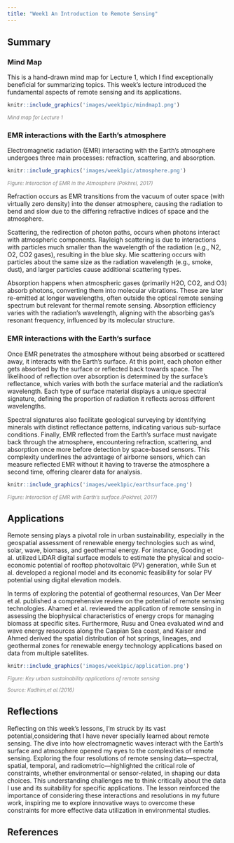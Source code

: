 ```yaml
---
title: "Week1 An Introduction to Remote Sensing"
---
```


## Summary

### Mind Map

This is a hand-drawn mind map for Lecture 1, which I find exceptionally beneficial for summarizing topics. This week's lecture introduced the fundamental aspects of remote sensing and its applications.
```r
knitr::include_graphics('images/week1pic/mindmap1.png') 
```
<div align="center" style="font-size: smaller; color: gray;">
<em>Mind map for Lecture 1</em>
</div>

### EMR interactions with the Earth’s atmosphere
Electromagnetic radiation (EMR) interacting with the Earth's atmosphere undergoes three main processes: refraction, scattering, and absorption.
```r
knitr::include_graphics('images/week1pic/atmosphere.png') 
```
<div align="center" style="font-size: smaller; color: gray;">
<em>Figure: Interaction of EMR in the Atmosphere (Pokhrel, 2017)</em>
</div>

Refraction occurs as EMR transitions from the vacuum of outer space (with virtually zero density) into the denser atmosphere, causing the radiation to bend and slow due to the differing refractive indices of space and the atmosphere. 

Scattering, the redirection of photon paths, occurs when photons interact with atmospheric components. Rayleigh scattering is due to interactions with particles much smaller than the wavelength of the radiation (e.g., N2, O2, CO2 gases), resulting in the blue sky. Mie scattering occurs with particles about the same size as the radiation wavelength (e.g., smoke, dust), and larger particles cause additional scattering types. 

Absorption happens when atmospheric gases (primarily H2O, CO2, and O3) absorb photons, converting them into molecular vibrations. These are later re-emitted at longer wavelengths, often outside the optical remote sensing spectrum but relevant for thermal remote sensing. Absorption efficiency varies with the radiation's wavelength, aligning with the absorbing gas's resonant frequency, influenced by its molecular structure. 

### EMR interactions with the Earth’s surface
Once EMR penetrates the atmosphere without being absorbed or scattered away, it interacts with the Earth's surface. At this point, each photon either gets absorbed by the surface or reflected back towards space. The likelihood of reflection over absorption is determined by the surface's reflectance, which varies with both the surface material and the radiation's wavelength. Each type of surface material displays a unique spectral signature, defining the proportion of radiation it reflects across different wavelengths.

Spectral signatures also facilitate geological surveying by identifying minerals with distinct reflectance patterns, indicating various sub-surface conditions. Finally, EMR reflected from the Earth's surface must navigate back through the atmosphere, encountering refraction, scattering, and absorption once more before detection by space-based sensors. This complexity underlines the advantage of airborne sensors, which can measure reflected EMR without it having to traverse the atmosphere a second time, offering clearer data for analysis.
```r
knitr::include_graphics('images/week1pic/earthsurface.png') 
```
<div align="center" style="font-size: smaller; color: gray;">
<em>Figure: Interaction of EMR with Earth’s surface.(Pokhrel, 2017)</em>
</div>

## Applications
Remote sensing plays a pivotal role in urban sustainability, especially in the geospatial assessment of renewable energy technologies such as wind, solar, wave, biomass, and geothermal energy. For instance, Gooding et al. utilized LiDAR digital surface models to estimate the physical and socio-economic potential of rooftop photovoltaic (PV) generation, while Sun et al. developed a regional model and its economic feasibility for solar PV potential using digital elevation models.

In terms of exploring the potential of geothermal resources, Van Der Meer et al. published a comprehensive review on the potential of remote sensing technologies. Ahamed et al. reviewed the application of remote sensing in assessing the biophysical characteristics of energy crops for managing biomass at specific sites. Furthermore, Rusu and Onea evaluated wind and wave energy resources along the Caspian Sea coast, and Kaiser and Ahmed derived the spatial distribution of hot springs, lineages, and geothermal zones for renewable energy technology applications based on data from multiple satellites.
```r
knitr::include_graphics('images/week1pic/application.png') 
```
<div align="center" style="font-size: smaller; color: gray;">
<em>Figure: Key urban sustainability applications of remote sensing</em>
</div>
<div align="center" style="font-size: smaller; color: gray;">
<em>Source: Kadhim,et al.(2016)</em>
</div>

## Reflections
Reflecting on this week’s lessons, I'm struck by its vast potential,considering that I have never specially learned about remote sensing. The dive into how electromagnetic waves interact with the Earth's surface and atmosphere opened my eyes to the complexities of remote sensing. Exploring the four resolutions of remote sensing data—spectral, spatial, temporal, and radiometric—highlighted the critical role of constraints, whether environmental or sensor-related, in shaping our data choices. This understanding challenges me to think critically about the data I use and its suitability for specific applications. The lesson reinforced the importance of considering these interactions and resolutions in my future work, inspiring me to explore innovative ways to overcome these constraints for more effective data utilization in environmental studies.

## References
